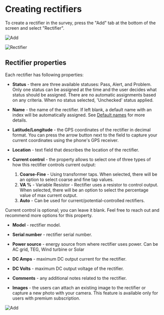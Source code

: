 
# Creating rectifiers

To create a rectifier in the survey, press the "Add" tab at the bottom of the screen and select "Rectifier".

<ImageView>
  <Image
    src="/images/survey_items/3.25.png"
    alt="Add"
    width={300}
    height={300}
  />

  <Image
    src="/images/survey_items/3.26.png"
    alt="Rectifier"
    width={300}
    height={300}
  />
</ImageView>

## Rectifier properties

Each rectifier has following properties:

- **Status** - there are three available statuses: Pass, Alert, and Problem. Only one status can be assigned at the time and the user decides what status should be assigned. There are no automatic assignments based on any criteria. When no status selected, 'Unchecked' status applied.

- **Name** - the name of the rectifier. If left blank, a default name with an index will be automatically assigned. See [Default names](/../../manage_survey/default_names.mdx) for more details.

- **Latitude/Longitude** - the GPS coordinates of the rectifier in decimal format. You can press the arrow button next to the field to capture your current coordinates using the phone's GPS receiver.

- **Location** - text field that describes the location of the rectifier.

- **Current control** - the property allows to select one of three types of how this rectifier controls current output:
  1. **Coarse-Fine** - Using transformer taps. When selected, there will be an option to select coarse and fine tap values.
  2. **VA %** - Variable Resistor - Rectifier uses a resistor to control output. When selected, there will be an option to select the percentage value of max current output.
  3. **Auto** - Can be used for current/potential-controlled rectifiers.

<Callout type="info" emoji="ℹ️">
  Current control is optional; you can leave it blank. Feel free to reach out
  and recommend more options for this property.
</Callout>

- **Model** - rectifier model.

- **Serial number** - rectifier serial number.

- **Power source** - energy source from where rectifier uses power. Can be AC grid, TEG, Wind turbine or Solar

- **DC Amps** - maximum DC output current for the rectifier.

- **DC Volts** - maximum DC output voltage of the rectifier.

- **Comments** - any additional notes related to the rectifier.

- **Images** - the users can attach an existing image to the rectifier or capture a new photo with your camera. This feature is available only for users with premium subscription.

<ImageView>
  <Image
    src="/images/survey_items/3.27.png"
    alt="Add"
    width={300}
    height={300}
  />
</ImageView>
